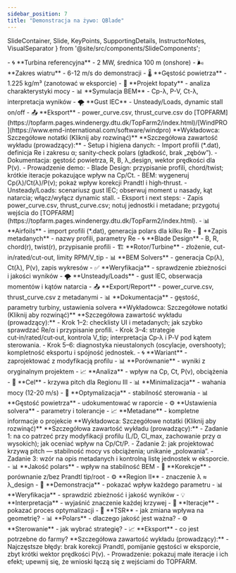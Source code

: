 ```yaml
---
sidebar_position: 7
title: "Demonstracja na żywo: QBlade"
---
```


  SlideContainer, 
  Slide, 
  KeyPoints, 
  SupportingDetails, 
  InstructorNotes,
  VisualSeparator 
} from '@site/src/components/SlideComponents';

<SlideContainer>

<Slide title="🎬 Scenariusz demonstracji QBlade" type="info">

<KeyPoints title="📊 Parametry demonstracji">
- 🌀 **Turbina referencyjna** - 2 MW, średnica 100 m (onshore)
- 🌬️ **Zakres wiatru** - 6-12 m/s do demonstracji
- 🌡️ **Gęstość powietrza** - 1.225 kg/m³ (zanotować w eksporcie)
</KeyPoints>

<SupportingDetails title="🎯 Plan demonstracji">
- 🔧 **Projekt łopaty** - analiza charakterystyki mocy
- 📊 **Symulacja BEM** - Cp-λ, P-V, Ct-λ, interpretacja wyników
- 🌪️ **Gust IEC** - Unsteady/Loads, dynamic stall on/off
- 📤 **Eksport** - power_curve.csv, thrust_curve.csv do [TOPFARM](https://topfarm.pages.windenergy.dtu.dk/TopFarm2/index.html)/[WindPRO](https://www.emd-international.com/software/windpro)
</SupportingDetails>

<InstructorNotes>
**Wykładowca: Szczegółowe notatki (Kliknij aby rozwinąć)**
**Szczegółowa zawartość wykładu (prowadzący):**
- Setup i higiena danych:
  - Import profili (*.dat), definicja Re i zakresu α; sanity‑check polars (gładkość, brak „zębów”).
  - Dokumentacja: gęstość powietrza, R, B, λ_design, wektor prędkości dla P(v).
- Prowadzenie demo:
  - Blade Design: przypisanie profili, chord/twist; krótkie iteracje pokazujące wpływ na Cp/Ct.
  - BEM: wygeneruj Cp(λ)/Ct(λ)/P(v); pokaż wpływ korekcji Prandtl i high‑thrust.
  - Unsteady/Loads: scenariusz gust IEC; obserwuj moment u nasady, kąt natarcia; włącz/wyłącz dynamic stall.
- Eksport i next steps:
  - Zapis power_curve.csv, thrust_curve.csv; notuj jednostki i metadane; przygotuj wejścia do [TOPFARM](https://topfarm.pages.windenergy.dtu.dk/TopFarm2/index.html).
</InstructorNotes>

</Slide>

<VisualSeparator type="technical" />

<Slide title="📋 Checklista demo - krok po kroku" type="tip">

<KeyPoints title="🔧 Krok 1-2: Polary i geometria">
- 📊 **Airfoils** - import profili (*.dat), generacja polars dla kilku Re
- 📝 **Zapis metadanych** - nazwy profili, parametry Re
- 🌀 **Blade Design** - B, R, chord(r), twist(r), przypisanie profili
</KeyPoints>

<SupportingDetails title="⚙️ Krok 3-4: Turbina i BEM">
- 🏗️ **Rotor/Turbine** - złożenie, cut-in/rated/cut-out, limity RPM/V_tip
- 📊 **BEM Solvers** - generacja Cp(λ), Ct(λ), P(v), zapis wykresów
- ✅ **Weryfikacja** - sprawdzenie zbieżności i jakości wyników
</SupportingDetails>

<SupportingDetails title="🌊 Krok 5-6: Nieustalone i eksport">
- 🌪️ **Unsteady/Loads** - gust IEC, obserwacja momentów i kątów natarcia
- 📤 **Export/Report** - power_curve.csv, thrust_curve.csv z metadanymi
- 📊 **Dokumentacja** - gęstość, parametry turbiny, ustawienia solvera
</SupportingDetails>

<InstructorNotes>
**Wykładowca: Szczegółowe notatki (Kliknij aby rozwinąć)**
**Szczegółowa zawartość wykładu (prowadzący):**
- Krok 1–2: checklisty UI i metadanych; jak szybko sprawdzać Re/α i przypisanie profili.
- Krok 3–4: strategie cut‑in/rated/cut‑out, kontrola V_tip; interpretacja Cp‑λ i P‑V pod kątem sterowania.
- Krok 5–6: diagnostyka nieustalonych (oscylacje, overshooty); kompletność eksportu i spójność jednostek.
</InstructorNotes>

</Slide>

<VisualSeparator type="energy" />

<Slide title="🎯 Zadania dla studentów" type="success">

<KeyPoints title="🔧 Zadanie 1: Modyfikacja profilu">
- 🌀 **Wariant** - zaprojektować z modyfikacją profilu
- 📊 **Porównanie** - wyniki z oryginalnym projektem
- 📈 **Analiza** - wpływ na Cp, Ct, P(v), obciążenia
</KeyPoints>

<SupportingDetails title="⚙️ Zadanie 2: Krzywa pitch">
- 🎯 **Cel** - krzywa pitch dla Regionu III
- 📊 **Minimalizacja** - wahania mocy (12-20 m/s)
- 🔧 **Optymalizacja** - stabilność sterowania
</SupportingDetails>

<SupportingDetails title="📝 Zadanie 3: Dokumentacja">
- 📊 **Gęstość powietrza** - udokumentować w raporcie
- ⚙️ **Ustawienia solvera** - parametry i tolerancje
- 📈 **Metadane** - kompletne informacje o projekcie
</SupportingDetails>

<InstructorNotes>
**Wykładowca: Szczegółowe notatki (Kliknij aby rozwinąć)**
**Szczegółowa zawartość wykładu (prowadzący):**
- Zadanie 1: na co patrzeć przy modyfikacji profilu (L/D, Cl_max, zachowanie przy α wysokich); jak oceniać wpływ na Cp/Ct/P.
- Zadanie 2: jak projektować krzywą pitch — stabilność mocy vs obciążenia; unikanie „polowania”.
- Zadanie 3: wzór na opis metadanych i kontrolną listę jednostek w eksporcie.
</InstructorNotes>

</Slide>

<VisualSeparator type="data" />

<Slide title="👨‍🏫 Notatki dla prowadzącego" type="warning">

<KeyPoints title="⚠️ Kluczowe punkty uwagi">
- 📊 **Jakość polars** - wpływ na stabilność BEM
- 🔧 **Korekcje** - porównanie z/bez Prandtl tip/root
- ⚙️ **Region II** - znaczenie λ ≈ λ_design
</KeyPoints>

<SupportingDetails title="📚 Wskazówki dydaktyczne">
- 🎯 **Demonstracja** - pokazać wpływ każdego parametru
- 📊 **Weryfikacja** - sprawdzić zbieżność i jakość wyników
- 💡 **Interpretacja** - wyjaśnić znaczenie każdej krzywej
- 🔄 **Iteracje** - pokazać proces optymalizacji
</SupportingDetails>

<SupportingDetails title="❓ Pytania kontrolne">
- 🎯 **TSR** - jak zmiana wpływa na geometrię?
- 📊 **Polars** - dlaczego jakość jest ważna?
- ⚙️ **Sterowanie** - jak wybrać strategię?
- 📈 **Eksport** - co jest potrzebne do farmy?
</SupportingDetails>

<InstructorNotes>
**Szczegółowa zawartość wykładu (prowadzący):**
- Najczęstsze błędy: brak korekcji Prandtl, pomijanie gęstości w eksporcie, zbyt krótki wektor prędkości P(v).
- Prowadzenie: pokazuj małe iteracje i ich efekt; upewnij się, że wnioski łączą się z wejściami do TOPFARM.
</InstructorNotes>

</Slide>

<VisualSeparator type="default" />

</SlideContainer>

